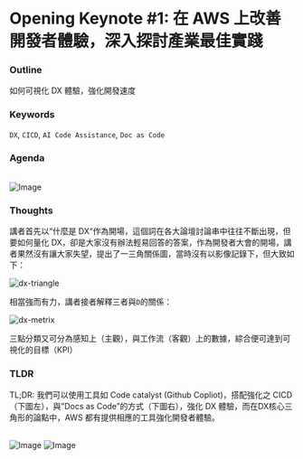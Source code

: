 # Opening Keynote #1: 在 AWS 上改善開發者體驗，深入探討產業最佳實踐

### Outline

如何可視化 DX 體驗，強化開發速度

### Keywords

`DX`, `CICD`, `AI Code Assistance`, `Doc as Code`

### Agenda

<br/>
<div
  style={{
    display: "flex",
    flexDirection: "column",
    alignItems: "center",
    justifyContent: "center",
  }}
>
  <img
    src="/assets/aws-dev-day-2023/keynote-1-agenda.jpg"
    alt="Image"
    style={{ width: "50%" }}
  />
</div>

### Thoughts

講者首先以“什麼是 DX“作為開場，這個詞在各大論壇討論串中往往不斷出現，但要如何量化 DX，卻是大家沒有辦法輕易回答的答案，作為開發者大會的開場，講者果然沒有讓大家失望，提出了一三角關係圖，當時沒有以影像記錄下，但大致如下：

![dx-triangle](public/assets/aws-dev-day-2023/dx-metrix-simple.png)

相當強而有力，講者接者解釋三者與`D`的關係：

![dx-metrix](public/assets/aws-dev-day-2023/dx-metrix.jpg)

三點分類又可分為感知上（主觀），與工作流（客觀）上的數據，綜合便可達到可視化的目標（KPI）

### TLDR
TL;DR: 我們可以使用工具如 Code catalyst (Github Copliot)，搭配強化之 CICD（下圖左），與”Docs as Code”的方式（下圖右），強化 DX 體驗，而在DX核心三角形的論點中，AWS 都有提供相應的工具強化開發者體驗。

<br/>
<div
  style={{
    display: "flex",
    flexDirection: "row",
    alignItems: "center",
    justifyContent: "center",
    gap: "10px",
  }}
>
  <img
    src="/assets/aws-dev-day-2023/cicd-pipeline.png"
    alt="Image"
    style={{ width: "50%" }}
  />
    <img
    src="/assets/aws-dev-day-2023/doc-as-code.png"
    alt="Image"
    style={{ width: "50%" }}
  />
</div>
